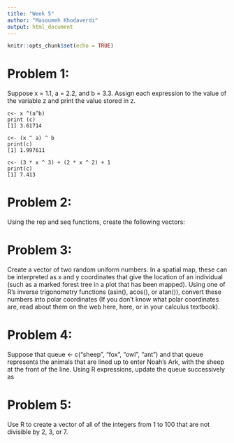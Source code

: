 ```yaml
---
title: "Week 5"
author: "Masoumeh Khodaverdi"
output: html_document
---
```


```r
knitr::opts_chunk$set(echo = TRUE)
```

# **Problem 1:** 
Suppose x = 1.1, a = 2.2, and b = 3.3. Assign each expression to the value of the variable z and print the value stored in z.
```
c<- x ^(a^b)
print (c)
[1] 3.61714
```
```
c<- (x ^ a) ^ b
print(c)
[1] 1.997611
```
```
c<- (3 * x ^ 3) + (2 * x ^ 2) + 1
print(c)
[1] 7.413
```



# **Problem 2:** 
Using the rep and seq functions, create the following vectors:

# **Problem 3:**
Create a vector of two random uniform numbers. In a spatial map, these can be interpreted as x and y coordinates that give the location of an individual (such as a marked forest tree in a plot that has been mapped). Using one of R’s inverse trigonometry functions (asin(), acos(), or atan()), convert these numbers into polar coordinates (If you don’t know what polar coordinates are, read about them on the web here, here, or in your calculus textbook).

# **Problem 4:**
Suppose that queue <- c("sheep", "fox", "owl", "ant") and that queue represents the animals that are lined up to enter Noah’s Ark, with the sheep at the front of the line. Using R expressions, update the queue successively as

# **Problem 5:**
Use R to create a vector of all of the integers from 1 to 100 that are not divisible by 2, 3, or 7.




